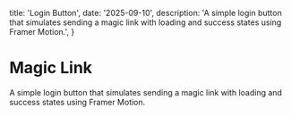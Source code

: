 
  title: 'Login Button',
  date: '2025-09-10',
  description: 'A simple login button that simulates sending a magic link with loading and success states using Framer Motion.',
}

# Magic Link

A simple login button that simulates sending a magic link with loading and success states using Framer Motion.

<LoginButtonPlayground />